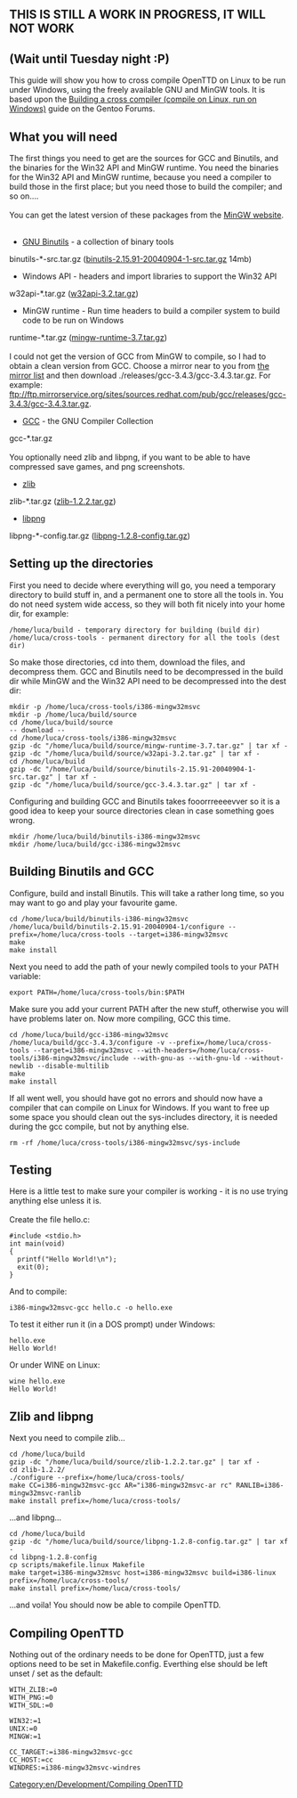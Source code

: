 [[Category:en/Development/Compiling OpenTTD]]
== THIS IS STILL A WORK IN PROGRESS, IT WILL NOT WORK ==
== (Wait until Tuesday night :P) ==
This guide will show you how to cross compile OpenTTD on Linux to be run under Windows, using the freely available GNU and MinGW tools. It is based upon the
[http://forums.gentoo.org/viewtopic-t-66125.html Building a cross compiler (compile on Linux, run on Windows)] guide on the Gentoo Forums.

== What you will need ==
The first things you need to get are the sources for GCC and Binutils, and the binaries for the Win32 API and MinGW runtime. You need the binaries for the Win32 API and MinGW runtime, because you need a compiler to build those in the first place; but you need those to build the compiler; and so on....<br/><br/>

You can get the latest version of these packages from the [http://mingw.org/download.shtml MinGW website].<br/><br/>

*[http://sources.redhat.com/binutils/ GNU Binutils] - a collection of binary tools<br/>
binutils-*-src.tar.gz ([http://prdownloads.sf.net/mingw/binutils-2.15.91-20040904-1-src.tar.gz?download binutils-2.15.91-20040904-1-src.tar.gz] 14mb)
*Windows API - headers and import libraries to support the Win32 API<br/>
w32api-*.tar.gz ([http://prdownloads.sf.net/mingw/w32api-3.2.tar.gz?download w32api-3.2.tar.gz])
*MinGW runtime - Run time headers to build a compiler system to build code to be run on Windows<br/>
runtime-*.tar.gz ([http://prdownloads.sf.net/mingw/mingw-runtime-3.7.tar.gz?download mingw-runtime-3.7.tar.gz])<br/><br/>

I could not get the version of GCC from MinGW to compile, so I had to obtain a clean version from GCC. Choose a mirror near to you from [http://gcc.gnu.org/mirrors.html the mirror list] and then download ./releases/gcc-3.4.3/gcc-3.4.3.tar.gz. For example:<br/>ftp://ftp.mirrorservice.org/sites/sources.redhat.com/pub/gcc/releases/gcc-3.4.3/gcc-3.4.3.tar.gz.
*[http://gcc.gnu.org/ GCC] - the GNU Compiler Collection<br/>
gcc-*.tar.gz<br/><br/>

You optionally need zlib and libpng, if you want to be able to have compressed save games, and png screenshots.
*[http://www.gzip.org/zlib/ zlib]
zlib-*.tar.gz ([http://prdownloads.sourceforge.net/libpng/zlib-1.2.2.tar.gz?download zlib-1.2.2.tar.gz])
*[http://www.libpng.org/pub/png/libpng.html libpng]
libpng-*-config.tar.gz ([http://prdownloads.sourceforge.net/libpng/libpng-1.2.8-config.tar.gz?download libpng-1.2.8-config.tar.gz])

== Setting up the directories ==

First you need to decide where everything will go, you need a temporary directory to build stuff in, and a permanent one to store all the tools in. You do not need system wide access, so they will both fit nicely into your home dir, for example:
<pre>/home/luca/build - temporary directory for building (build dir)
/home/luca/cross-tools - permanent directory for all the tools (dest dir)</pre>
So make those directories, cd into them, download the files, and decompress them. GCC and Binutils need to be decompressed in the build dir while MinGW and the Win32 API need to be decompressed into the dest dir:
<pre>
mkdir -p /home/luca/cross-tools/i386-mingw32msvc
mkdir -p /home/luca/build/source
cd /home/luca/build/source
-- download --
cd /home/luca/cross-tools/i386-mingw32msvc
gzip -dc "/home/luca/build/source/mingw-runtime-3.7.tar.gz" | tar xf -
gzip -dc "/home/luca/build/source/w32api-3.2.tar.gz" | tar xf -
cd /home/luca/build
gzip -dc "/home/luca/build/source/binutils-2.15.91-20040904-1-src.tar.gz" | tar xf -
gzip -dc "/home/luca/build/source/gcc-3.4.3.tar.gz" | tar xf -</pre>
Configuring and building GCC and Binutils takes fooorrreeeevver so it is a good idea to keep your source directories clean in case something goes wrong.
<pre>mkdir /home/luca/build/binutils-i386-mingw32msvc
mkdir /home/luca/build/gcc-i386-mingw32msvc</pre>

== Building Binutils and GCC ==
Configure, build and install Binutils. This will take a rather long time, so you may want to go and play your favourite game.
<pre>cd /home/luca/build/binutils-i386-mingw32msvc
/home/luca/build/binutils-2.15.91-20040904-1/configure --prefix=/home/luca/cross-tools --target=i386-mingw32msvc
make
make install
</pre>
Next you need to add the path of your newly compiled tools to your PATH variable:
<pre>export PATH=/home/luca/cross-tools/bin:$PATH</pre>
Make sure you add your current PATH after the new stuff, otherwise you will have problems later on. Now more compiling, GCC this time.
<pre>cd /home/luca/build/gcc-i386-mingw32msvc
/home/luca/build/gcc-3.4.3/configure -v --prefix=/home/luca/cross-tools --target=i386-mingw32msvc --with-headers=/home/luca/cross-tools/i386-mingw32msvc/include --with-gnu-as --with-gnu-ld --without-newlib --disable-multilib
make
make install</pre>
If all went well, you should have got no errors and should now have a compiler that can compile on Linux for Windows. If you want to free up some space you should clean out the sys-includes directory, it is needed during the gcc compile, but not by anything else.
<pre>rm -rf /home/luca/cross-tools/i386-mingw32msvc/sys-include</pre>

== Testing ==
Here is a little test to make sure your compiler is working - it is no use trying anything else unless it is.</br></br>
Create the file hello.c:
<pre>#include <stdio.h>
int main(void)
{
  printf("Hello World!\n");
  exit(0);
}</pre>
And to compile:
<pre>i386-mingw32msvc-gcc hello.c -o hello.exe</pre>
To test it either run it (in a DOS prompt) under Windows:
<pre>hello.exe
Hello World!</pre>
Or under WINE on Linux:
<pre>wine hello.exe
Hello World!</pre>

== Zlib and libpng ==

Next you need to compile zlib...
<pre>cd /home/luca/build
gzip -dc "/home/luca/build/source/zlib-1.2.2.tar.gz" | tar xf -
cd zlib-1.2.2/
./configure --prefix=/home/luca/cross-tools/
make CC=i386-mingw32msvc-gcc AR="i386-mingw32msvc-ar rc" RANLIB=i386-mingw32msvc-ranlib
make install prefix=/home/luca/cross-tools/</pre>
...and libpng...
<pre>cd /home/luca/build
gzip -dc "/home/luca/build/source/libpng-1.2.8-config.tar.gz" | tar xf -
cd libpng-1.2.8-config
cp scripts/makefile.linux Makefile
make target=i386-mingw32msvc host=i386-mingw32msvc build=i386-linux prefix=/home/luca/cross-tools/
make install prefix=/home/luca/cross-tools/</pre>
...and voila! You should now be able to compile OpenTTD.

== Compiling OpenTTD ==
Nothing out of the ordinary needs to be done for OpenTTD, just a few options need to be set in Makefile.config. Everthing else should be left unset / set as the default:
<pre>WITH_ZLIB:=0
WITH_PNG:=0
WITH_SDL:=0

WIN32:=1
UNIX:=0
MINGW:=1

CC_TARGET:=i386-mingw32msvc-gcc
CC_HOST:=cc
WINDRES:=i386-mingw32msvc-windres</pre>